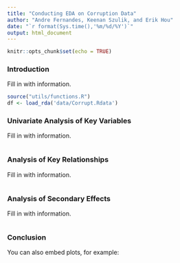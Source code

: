 ```yaml
---
title: "Conducting EDA on Corruption Data"
author: "Andre Fernandes, Keenan Szulik, and Erik Hou"
date: "`r format(Sys.time(),'%m/%d/%Y')`"
output: html_document
---
```


```r
knitr::opts_chunk$set(echo = TRUE)
```

<!-- ################################### -->
<!-- # Erik's section Begins -->
<!-- ################################### -->

### Introduction

Fill in with information.

```r
source("utils/functions.R")
df <- load_rda('data/Corrupt.Rdata')
```

### Univariate Analysis of Key Variables

Fill in with information.

```r

```

<!-- ################################### -->
<!-- # Andre's section Begins -->
<!-- ################################### -->

### Analysis of Key Relationships

Fill in with information.

```r

```

<!-- ################################### -->
<!-- # Keenan's section Begins -->
<!-- ################################### -->

### Analysis of Secondary Effects

Fill in with information.

```r

```

### Conclusion

You can also embed plots, for example:

```r

```

<style>
    body .main-container {
        max-width: 1600px;
    }
</style>